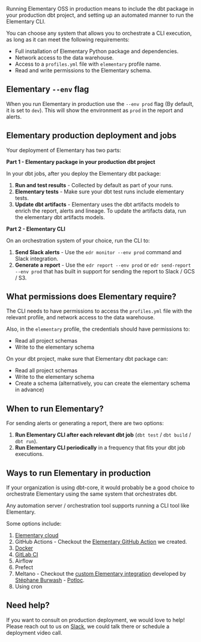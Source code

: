 <Card
  title="Try Elementary cloud with a free 30 day trial!" icon="cloud" href="https://app.elementary-data.com/" />

Running Elementary OSS in production means to include the dbt package in your production dbt project,
and setting up an automated manner to run the Elementary CLI.

You can choose any system that allows you to orchestrate a CLI execution, as long as it can meet the following requirements:

- Full installation of Elementary Python package and dependencies.
- Network access to the data warehouse.
- Access to a `profiles.yml` file with `elementary` profile name.
- Read and write permissions to the Elementary schema.

## Elementary `--env` flag

When you run Elementary in production use the `--env prod` flag (By default, it is set to `dev`).
This will show the environment as `prod` in the report and alerts.

## Elementary production deployment and jobs

Your deployment of Elementary has two parts:

**Part 1 - Elementary package in your production dbt project**

In your dbt jobs, after you deploy the Elementary dbt package:

1. **Run and test results** - Collected by default as part of your runs.
2. **Elementary tests** - Make sure your dbt test runs include elementary tests.
3. **Update dbt artifacts** - Elementary uses the dbt artifacts models to enrich the report, alerts and lineage. To update the artifacts data, run the elementary dbt artifacts models.

**Part 2 - Elementary CLI**

On an orchestration system of your choice, run the CLI to:

1. **Send Slack alerts** - Use the `edr monitor --env prod` command and Slack integration.
2. **Generate a report** - Use the `edr report --env prod` or `edr send-report --env prod` that has built in support for sending the report to Slack / GCS / S3.

## What permissions does Elementary require?

The CLI needs to have permissions to access the `profiles.yml` file with the relevant profile,
and network access to the data warehouse.

Also, in the `elementary` profile, the credentials should have permissions to:

- Read all project schemas
- Write to the elementary schema

On your dbt project, make sure that Elementary dbt package can:

- Read all project schemas
- Write to the elementary schema
- Create a schema (alternatively, you can create the elementary schema in advance)

<Snippet file="faq/question-schema.mdx" />

## When to run Elementary?

For sending alerts or generating a report, there are two options:

1. **Run Elementary CLI after each relevant dbt job** (`dbt test` / `dbt build` / `dbt run`).
2. **Run Elementary CLI periodically** in a frequency that fits your dbt job executions.

## Ways to run Elementary in production

If your organization is using dbt-core, it would probably be a good choice to orchestrate Elementary using the same system that orchestrates dbt.

Any automation server / orchestration tool supports running a CLI tool like Elementary.

Some options include:

1. [Elementary cloud](/cloud/introduction)
2. GitHub Actions - Checkout the [Elementary GitHub Action](https://github.com/elementary-data/run-elementary-action) we created.
3. [Docker](/oss/deployment-and-configuration/docker)
4. [GitLab CI](/oss/deployment-and-configuration/gitlab-ci)
5. Airflow
6. Prefect
7. Meltano - Checkout the [custom Elementary integration](https://hub.meltano.com/utilities/elementary) developed by [Stéphane Burwash](https://github.com/SBurwash) - [Potloc](https://www.potloc.com/).
8. Using cron

## Need help?

If you want to consult on production deployment, we would love to help!  
Please reach out to us on [Slack](https://elementary-data.com/community), we could talk there or schedule a deployment video call.